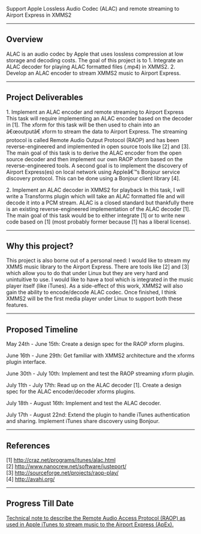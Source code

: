 Support Apple Lossless Audio Codec (ALAC) and remote streaming to Airport Express in XMMS2
----

== Overview ==

ALAC is an audio codec by Apple that uses lossless compression at low storage and decoding costs. The goal of this project is to
1. Integrate an ALAC decoder for playing ALAC formatted files (.mp4) in XMMS2.
2. Develop an ALAC encoder to stream XMMS2 music to Airport Express.

----

== Project Deliverables ==
1. Implement an ALAC encoder and remote streaming to Airport Express
This task will require implementing an ALAC encoder based on the decoder
in [1]. The xform for this task will be then used to chain into an â€œoutputâ€ xform to
stream the data to Airport Express. The streaming protocol is called Remote
Audio Output Protocol (RAOP) and has been reverse-engineered and
implemented in open source tools like [2] and [3]. The main goal of this task is to
derive the ALAC encoder from the open source decoder and then implement
our own RAOP xform based on the reverse-engineered tools. A second goal is
to implement the discovery of Airport Express(es) on local network using
Appleâ€™s Bonjour service discovery protocol. This can be done using a Bonjour
client library [4].

2. Implement an ALAC decoder in XMMS2 for playback
In this task, I will write a Transforms plugin which will take an ALAC formatted
file and will decode it into a PCM stream. ALAC is a closed standard but
thankfully there is an existing reverse-engineered implementation of the ALAC
decoder [1]. The main goal of this task would be to either integrate [1] or to
write new code based on [1] (most probably former because [1] has a liberal
license).



----

== Why this project? ==

This project is also borne out of a personal need: I would like to stream my
XMMS music library to the Airport Express. There are tools like
[2] and [3] which allow you to do that under Linux but they are very hard
and unintuitive to use. I would like to have a tool which is integrated in the
music player itself (like iTunes). As a side-effect of this work, XMMS2 will
also gain the ability to encode/decode ALAC codec. Once finished, I think
XMMS2 will be the first media player under Linux to support both these features.


----

== Proposed Timeline ==

May 24th - June 15th:
Create a design spec for the RAOP xform plugins.

June 16th - June 29th:
Get familiar with XMMS2 architecture and the xforms plugin interface.

June 30th - July 10th:
Implement and test the RAOP streaming xform plugin.

July 11th - July 17th:
Read up on the ALAC decoder [1].
Create a design spec for the ALAC encoder/decoder xforms plugins.

July 18th - August 16th:
Implement and test the ALAC decoder.

July 17th - August 22nd:
Extend the plugin to handle iTunes authentication and sharing.
Implement iTunes share discovery using Bonjour.


----

== References ==

[1] http://craz.net/programs/itunes/alac.html<br>
[2] http://www.nanocrew.net/software/justeport/<br>
[3] http://sourceforge.net/projects/raop-play/<br>
[4] http://avahi.org/


----

== Progress Till Date ==

[[Technical note to describe the Remote Audio Access Protocol (RAOP) as used in Apple iTunes to stream music to the Airport Express (ApEx).]]